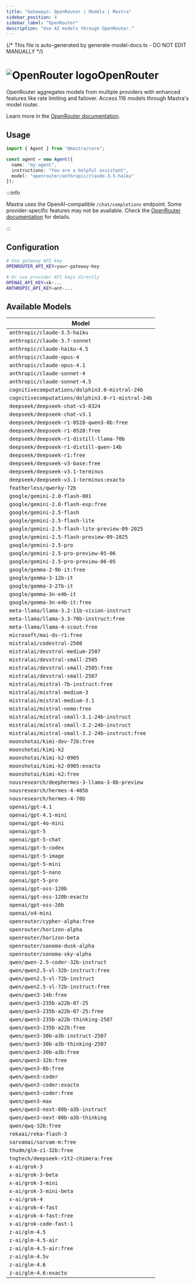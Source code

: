 ```yaml
---
title: "Gateways: OpenRouter | Models | Mastra"  
sidebar_position: 4
sidebar_label: "OpenRouter"
description: "Use AI models through OpenRouter."
---
```


{/* This file is auto-generated by generate-model-docs.ts - DO NOT EDIT MANUALLY */}


# <img src="https://models.dev/logos/openrouter.svg" alt="OpenRouter logo" className="inline w-8 h-8 mr-2 align-middle dark:invert dark:brightness-0 dark:contrast-200" />OpenRouter

OpenRouter aggregates models from multiple providers with enhanced features like rate limiting and failover. Access 116 models through Mastra's model router.

Learn more in the [OpenRouter documentation](https://openrouter.ai/models).

## Usage

```typescript
import { Agent } from "@mastra/core";

const agent = new Agent({
  name: "my-agent",
  instructions: "You are a helpful assistant",
  model: "openrouter/anthropic/claude-3.5-haiku"
});
```

:::info

Mastra uses the OpenAI-compatible `/chat/completions` endpoint. Some provider-specific features may not be available. Check the [OpenRouter documentation](https://openrouter.ai/models) for details.

:::

## Configuration

```bash
# Use gateway API key
OPENROUTER_API_KEY=your-gateway-key

# Or use provider API keys directly  
OPENAI_API_KEY=sk-...
ANTHROPIC_API_KEY=ant-...
```


## Available Models

| Model |
|-------|
| `anthropic/claude-3.5-haiku` |
| `anthropic/claude-3.7-sonnet` |
| `anthropic/claude-haiku-4.5` |
| `anthropic/claude-opus-4` |
| `anthropic/claude-opus-4.1` |
| `anthropic/claude-sonnet-4` |
| `anthropic/claude-sonnet-4.5` |
| `cognitivecomputations/dolphin3.0-mistral-24b` |
| `cognitivecomputations/dolphin3.0-r1-mistral-24b` |
| `deepseek/deepseek-chat-v3-0324` |
| `deepseek/deepseek-chat-v3.1` |
| `deepseek/deepseek-r1-0528-qwen3-8b:free` |
| `deepseek/deepseek-r1-0528:free` |
| `deepseek/deepseek-r1-distill-llama-70b` |
| `deepseek/deepseek-r1-distill-qwen-14b` |
| `deepseek/deepseek-r1:free` |
| `deepseek/deepseek-v3-base:free` |
| `deepseek/deepseek-v3.1-terminus` |
| `deepseek/deepseek-v3.1-terminus:exacto` |
| `featherless/qwerky-72b` |
| `google/gemini-2.0-flash-001` |
| `google/gemini-2.0-flash-exp:free` |
| `google/gemini-2.5-flash` |
| `google/gemini-2.5-flash-lite` |
| `google/gemini-2.5-flash-lite-preview-09-2025` |
| `google/gemini-2.5-flash-preview-09-2025` |
| `google/gemini-2.5-pro` |
| `google/gemini-2.5-pro-preview-05-06` |
| `google/gemini-2.5-pro-preview-06-05` |
| `google/gemma-2-9b-it:free` |
| `google/gemma-3-12b-it` |
| `google/gemma-3-27b-it` |
| `google/gemma-3n-e4b-it` |
| `google/gemma-3n-e4b-it:free` |
| `meta-llama/llama-3.2-11b-vision-instruct` |
| `meta-llama/llama-3.3-70b-instruct:free` |
| `meta-llama/llama-4-scout:free` |
| `microsoft/mai-ds-r1:free` |
| `mistralai/codestral-2508` |
| `mistralai/devstral-medium-2507` |
| `mistralai/devstral-small-2505` |
| `mistralai/devstral-small-2505:free` |
| `mistralai/devstral-small-2507` |
| `mistralai/mistral-7b-instruct:free` |
| `mistralai/mistral-medium-3` |
| `mistralai/mistral-medium-3.1` |
| `mistralai/mistral-nemo:free` |
| `mistralai/mistral-small-3.1-24b-instruct` |
| `mistralai/mistral-small-3.2-24b-instruct` |
| `mistralai/mistral-small-3.2-24b-instruct:free` |
| `moonshotai/kimi-dev-72b:free` |
| `moonshotai/kimi-k2` |
| `moonshotai/kimi-k2-0905` |
| `moonshotai/kimi-k2-0905:exacto` |
| `moonshotai/kimi-k2:free` |
| `nousresearch/deephermes-3-llama-3-8b-preview` |
| `nousresearch/hermes-4-405b` |
| `nousresearch/hermes-4-70b` |
| `openai/gpt-4.1` |
| `openai/gpt-4.1-mini` |
| `openai/gpt-4o-mini` |
| `openai/gpt-5` |
| `openai/gpt-5-chat` |
| `openai/gpt-5-codex` |
| `openai/gpt-5-image` |
| `openai/gpt-5-mini` |
| `openai/gpt-5-nano` |
| `openai/gpt-5-pro` |
| `openai/gpt-oss-120b` |
| `openai/gpt-oss-120b:exacto` |
| `openai/gpt-oss-20b` |
| `openai/o4-mini` |
| `openrouter/cypher-alpha:free` |
| `openrouter/horizon-alpha` |
| `openrouter/horizon-beta` |
| `openrouter/sonoma-dusk-alpha` |
| `openrouter/sonoma-sky-alpha` |
| `qwen/qwen-2.5-coder-32b-instruct` |
| `qwen/qwen2.5-vl-32b-instruct:free` |
| `qwen/qwen2.5-vl-72b-instruct` |
| `qwen/qwen2.5-vl-72b-instruct:free` |
| `qwen/qwen3-14b:free` |
| `qwen/qwen3-235b-a22b-07-25` |
| `qwen/qwen3-235b-a22b-07-25:free` |
| `qwen/qwen3-235b-a22b-thinking-2507` |
| `qwen/qwen3-235b-a22b:free` |
| `qwen/qwen3-30b-a3b-instruct-2507` |
| `qwen/qwen3-30b-a3b-thinking-2507` |
| `qwen/qwen3-30b-a3b:free` |
| `qwen/qwen3-32b:free` |
| `qwen/qwen3-8b:free` |
| `qwen/qwen3-coder` |
| `qwen/qwen3-coder:exacto` |
| `qwen/qwen3-coder:free` |
| `qwen/qwen3-max` |
| `qwen/qwen3-next-80b-a3b-instruct` |
| `qwen/qwen3-next-80b-a3b-thinking` |
| `qwen/qwq-32b:free` |
| `rekaai/reka-flash-3` |
| `sarvamai/sarvam-m:free` |
| `thudm/glm-z1-32b:free` |
| `tngtech/deepseek-r1t2-chimera:free` |
| `x-ai/grok-3` |
| `x-ai/grok-3-beta` |
| `x-ai/grok-3-mini` |
| `x-ai/grok-3-mini-beta` |
| `x-ai/grok-4` |
| `x-ai/grok-4-fast` |
| `x-ai/grok-4-fast:free` |
| `x-ai/grok-code-fast-1` |
| `z-ai/glm-4.5` |
| `z-ai/glm-4.5-air` |
| `z-ai/glm-4.5-air:free` |
| `z-ai/glm-4.5v` |
| `z-ai/glm-4.6` |
| `z-ai/glm-4.6:exacto` |

